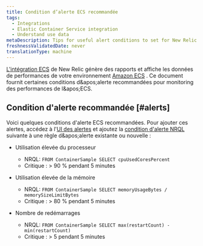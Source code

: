 ```yaml
---
title: Condition d’alerte ECS recommandée
tags:
  - Integrations
  - Elastic Container Service integration
  - Understand use data
metaDescription: Tips for useful alert conditions to set for New Relic's Amazon ECS integration.
freshnessValidatedDate: never
translationType: machine
---
```


[L&apos;intégration ECS](/docs/introduction-amazon-ecs-integration) de New Relic génère des rapports et affiche les données de performances de votre environnement [Amazon ECS](https://docs.aws.amazon.com/ecs/index.html) . Ce document fournit certaines conditions d&amp;apos;alerte recommandées pour monitoring des performances de l&amp;apos;ECS.

## Condition d&apos;alerte recommandée [#alerts]

Voici quelques conditions d&apos;alerte ECS recommandées. Pour ajouter ces alertes, accédez à l&apos;[UI des alertes](http://one.newrelic.com/alerts/) et ajoutez la [condition d&apos;alerte NRQL ](/docs/alerts/new-relic-alerts/defining-conditions/create-alert-conditions-nrql-queries)suivante à une règle d&amp;apos;alerte existante ou nouvelle :

* Utilisation élevée du processeur

  * NRQL: `FROM ContainerSample SELECT cpuUsedCoresPercent`
  * Critique : &gt; 90 % pendant 5 minutes

* Utilisation élevée de la mémoire

  * NRQL: `FROM ContainerSample SELECT memoryUsageBytes / memorySizeLimitBytes`
  * Critique : &gt; 80 % pendant 5 minutes

* Nombre de redémarrages

  * NRQL: `FROM ContainerSample SELECT max(restartCount) - min(restartCount)`
  * Critique : &gt; 5 pendant 5 minutes